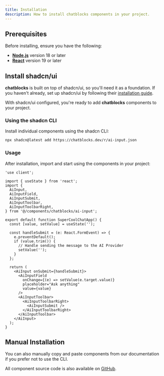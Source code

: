 ```yaml
---
title: Installation
description: How to install chatblocks components in your project.
---
```


## Prerequisites

Before installing, ensure you have the following:

- [**Node.js**](https://nodejs.org/) version 18 or later
- [**React**](https://react.dev/) version 19 or later

## Install shadcn/ui

**chatblocks** is built on top of shadcn/ui, so you'll need it as a foundation. If you haven't already, set up shadcn/ui by following their [installation guide](https://ui.shadcn.com/docs/installation).

With shadcn/ui configured, you're ready to add **chatblocks** components to your project.

### Using the shadcn CLI

Install individual components using the shadcn CLI:

```bash
npx shadcn@latest add https://chatblocks.dev/r/ai-input.json
```
### Usage

After installation, import and start using the components in your project:

```tsx
'use client';

import { useState } from 'react';
import {
  AiInput,
  AiInputField,
  AiInputSubmit,
  AiInputToolbar,
  AiInputToolbarRight,
} from '@/components/chatblocks/ai-input';

export default function SuperCoolChatApp() {
  const [value, setValue] = useState('');

  const handleSubmit = (e: React.FormEvent) => {
    e.preventDefault();
    if (value.trim()) {
      // Handle sending the message to the AI Provider
      setValue('');
    }
  };

  return (
    <AiInput onSubmit={handleSubmit}>
      <AiInputField
        onChange={(e) => setValue(e.target.value)}
        placeholder="Ask anything"
        value={value}
      />
      <AiInputToolbar>
        <AiInputToolbarRight>
          <AiInputSubmit />
        </AiInputToolbarRight>
      </AiInputToolbar>
    </AiInput>
  );
}

```

## Manual Installation

You can also manually copy and paste components from our documentation if you prefer not to use the CLI. 

All component source code is also available on [GitHub](https://github.com/paulboguta/chatblocksui).